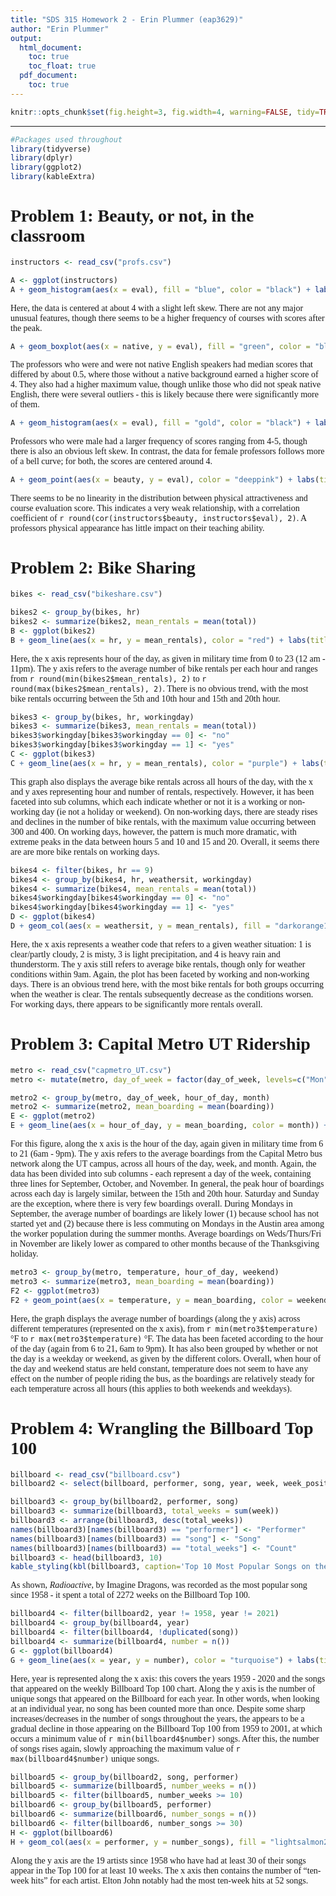 ---
title: "SDS 315 Homework 2 - Erin Plummer (eap3629)"
author: "Erin Plummer"
output:
  html_document:
    toc: true
    toc_float: true
  pdf_document:
    toc: true
---

<style>
  body {
    font-family:"Georgia";
  }
</style>

```{r global_options, echo=FALSE}
knitr::opts_chunk$set(fig.height=3, fig.width=4, warning=FALSE, tidy=TRUE, echo=FALSE, message=FALSE, tidy.opts=list(width.cutoff=60))
```

------------------------------------------------------------------------

```{r}
#Packages used throughout
library(tidyverse)
library(dplyr)
library(ggplot2)
library(kableExtra)
```

# **Problem 1: Beauty, or not, in the classroom**

```{r}
instructors <- read_csv("profs.csv")
```

```{r fig.width = 7, fig.height = 4}
A <- ggplot(instructors)
A + geom_histogram(aes(x = eval), fill = "blue", color = "black") + labs(title = "Distribution of Course Evaluation Scores", x = "Score", y = "Frequency")
```


Here, the data is centered at about 4 with a slight left skew. There are not any major unusual features, though there seems to be a higher frequency of courses with scores after the peak. 


```{r fig.width = 7, fig.height = 4}
A + geom_boxplot(aes(x = native, y = eval), fill = "green", color = "black") + labs(title = "Relationship Between Native Background and Course Evaluation Score", x = "Whether the Professor Is a Native English Speaker", y = "Score")
```


The professors who were and were not native English speakers had median scores that differed by about 0.5, where those without a native background earned a higher score of 4. They also had a higher maximum value, though unlike those who did not speak native English, there were several outliers - this is likely because there were significantly more of them. 


```{r fig.width = 7, fig.height = 4}
A + geom_histogram(aes(x = eval), fill = "gold", color = "black") + labs(title = "Relationship Between Professor Gender and Course Evaluation Score", x = "Score", y = "Frequency") + facet_wrap(~gender)
```


Professors who were male had a larger frequency of scores ranging from 4-5, though there is also an obvious left skew. In contrast, the data for female professors follows more of a bell curve; for both, the scores are centered around 4. 


```{r fig.width = 7, fig.height = 4}
A + geom_point(aes(x = beauty, y = eval), color = "deeppink") + labs(title = "Relationship Between Physical Attractiveness and Course Evaluation Score", x = "Professor Attractiveness Rating", y = "Score")
```


There seems to be no linearity in the distribution between physical attractiveness and course evaluation score. This indicates a very weak relationship, with a correlation coefficient of `r round(cor(instructors$beauty, instructors$eval), 2)`. A professors physical appearance has little impact on their teaching ability. 


# **Problem 2: Bike Sharing**

```{r}
bikes <- read_csv("bikeshare.csv")
```

```{r fig.width = 7, fig.height = 4}
bikes2 <- group_by(bikes, hr)
bikes2 <- summarize(bikes2, mean_rentals = mean(total))
B <- ggplot(bikes2)
B + geom_line(aes(x = hr, y = mean_rentals), color = "red") + labs(title = "Relationship Between Hour of the Day and Number of Bike Rentals", x = "Hour", y = "Average Bike Rentals")
```


Here, the x axis represents hour of the day, as given in military time from 0 to 23 (12 am - 11pm). The y axis refers to the average number of bike rentals per each hour and ranges from `r round(min(bikes2$mean_rentals), 2)` to `r round(max(bikes2$mean_rentals), 2)`. There is no obvious trend, with the most bike rentals occurring between the 5th and 10th hour and 15th and 20th hour. 


```{r fig.width = 7, fig.height = 4}
bikes3 <- group_by(bikes, hr, workingday)
bikes3 <- summarize(bikes3, mean_rentals = mean(total))
bikes3$workingday[bikes3$workingday == 0] <- "no"
bikes3$workingday[bikes3$workingday == 1] <- "yes"
C <- ggplot(bikes3)
C + geom_line(aes(x = hr, y = mean_rentals), color = "purple") + labs(title = " Distribution of Bike Rentals per Hour of the Day for Working and\n Non-Working Days", x = "Hour", y = "Average Bike Rentals") + facet_wrap(~workingday)
```


This graph also displays the average bike rentals across all hours of the day, with the x and y axes representing hour and number of rentals, respectively. However, it has been faceted into sub columns, which each indicate whether or not it is a working or non-working day (ie not a holiday or weekend). On non-working days, there are steady rises and declines in the number of bike rentals, with the maximum value occurring between 300 and 400. On working days, however, the pattern is much more dramatic, with extreme peaks in the data between hours 5 and 10 and 15 and 20. Overall, it seems there are are more bike rentals on working days. 


```{r fig.width = 7, fig.height = 4}
bikes4 <- filter(bikes, hr == 9)
bikes4 <- group_by(bikes4, hr, weathersit, workingday)
bikes4 <- summarize(bikes4, mean_rentals = mean(total))
bikes4$workingday[bikes4$workingday == 0] <- "no"
bikes4$workingday[bikes4$workingday == 1] <- "yes"
D <- ggplot(bikes4)
D + geom_col(aes(x = weathersit, y = mean_rentals), fill = "darkorange1", color = "black") + labs(title = " Relationship between Weather Situation and 9 AM Bike Rentals for Working\n and Non-Working Days", x = "Weather Code", y = "Average Bike Rentals") + facet_wrap(~workingday)
```


Here, the x axis represents a weather code that refers to a given weather situation: 1 is clear/partly cloudy, 2 is misty, 3 is light precipitation, and 4 is heavy rain and thunderstorm. The y axis still refers to average bike rentals, though only for weather conditions within 9am. Again, the plot has been faceted by working and non-working days. There is an obvious trend here, with the most bike rentals for both groups occurring when the weather is clear. The rentals subsequently decrease as the conditions worsen. For working days, there appears to be significantly more rentals overall. 


# **Problem 3: Capital Metro UT Ridership**

```{r}
metro <- read_csv("capmetro_UT.csv")
metro <- mutate(metro, day_of_week = factor(day_of_week, levels=c("Mon", "Tue", "Wed","Thu", "Fri", "Sat", "Sun")), month = factor(month, levels=c("Sep", "Oct","Nov")))
```

```{r fig.width = 8, fig.height = 5}
metro2 <- group_by(metro, day_of_week, hour_of_day, month)
metro2 <- summarize(metro2, mean_boarding = mean(boarding))
E <- ggplot(metro2)
E + geom_line(aes(x = hour_of_day, y = mean_boarding, color = month)) + labs(title = " Relationship between Hour of the Day and Average Boardings Per\n Month, Grouped by Day of the Week", x = "Hour", y = "Average Number of Boardings", color = "Month") + facet_wrap(~day_of_week)
```


For this figure, along the x axis is the hour of the day, again given in military time from 6 to 21 (6am - 9pm). The y axis refers to the average boardings from the Capital Metro bus network along the UT campus, across all hours of the day, week, and month. Again, the data has been divided into sub columns - each represent a day of the week, containing three lines for September, October, and November. In general, the peak hour of boardings across each day is largely similar, between the 15th and 20th hour. Saturday and Sunday are the exception, where there is very few boardings overall. During Mondays in September, the average number of boardings are likely lower (1) because school has not started yet and (2) because there is less commuting on Mondays in the Austin area among the worker population during the summer months. Average boardings on Weds/Thurs/Fri in November are likely lower as compared to other months because of the Thanksgiving holiday.


```{r fig.width = 8, fig.height = 5}
metro3 <- group_by(metro, temperature, hour_of_day, weekend)
metro3 <- summarize(metro3, mean_boarding = mean(boarding))
F2 <- ggplot(metro3)
F2 + geom_point(aes(x = temperature, y = mean_boarding, color = weekend)) + labs(title = " Distribution of Boardings Across Temperatures Per Hour of the\n Day, Grouped by Weekend Status", x = "Temperature (°F)", y = "Average Number of Boardings", color = "Status") + facet_wrap(~hour_of_day)
```


Here, the graph displays the average number of boardings (along the y axis) across different temperatures (represented on the x axis), from `r min(metro3$temperature)` °F to `r max(metro3$temperature)` °F. The data has been faceted according to the hour of the day (again from 6 to 21, 6am to 9pm). It has also been grouped by whether or not the day is a weekday or weekend, as given by the different colors. Overall, when hour of the day and weekend status are held constant, temperature does not seem to have any effect on the number of people riding the bus, as the boardings are relatively steady for each temperature across all hours (this applies to both weekends and weekdays).


# **Problem 4: Wrangling the Billboard Top 100**

```{r}
billboard <- read_csv("billboard.csv")
billboard2 <- select(billboard, performer, song, year, week, week_position)
```

```{r fig.width = 7, fig.height = 4}
billboard3 <- group_by(billboard2, performer, song)
billboard3 <- summarize(billboard3, total_weeks = sum(week))
billboard3 <- arrange(billboard3, desc(total_weeks))
names(billboard3)[names(billboard3) == "performer"] <- "Performer"
names(billboard3)[names(billboard3) == "song"] <- "Song"
names(billboard3)[names(billboard3) == "total_weeks"] <- "Count"
billboard3 <- head(billboard3, 10)
kable_styling(kbl(billboard3, caption='Top 10 Most Popular Songs on the Billboard Top 100 from 1958 to 2021'), bootstrap_options='bordered')
```


As shown, *Radioactive*, by Imagine Dragons, was recorded as the most popular song since 1958 - it spent a total of 2272 weeks on the Billboard Top 100.


```{r fig.width = 7, fig.height = 4}
billboard4 <- filter(billboard2, year != 1958, year != 2021)
billboard4 <- group_by(billboard4, year)
billboard4 <- filter(billboard4, !duplicated(song))
billboard4 <- summarize(billboard4, number = n())
G <- ggplot(billboard4)
G + geom_line(aes(x = year, y = number), color = "turquoise") + labs(title = "Number of Unique Songs Appearing on the Billboard Top 100 from 1959 - 2020", x = "Year", y = "Number of Songs")
```


Here, year is represented along the x axis: this covers the years 1959 - 2020 and the songs that appeared on the weekly Billboard Top 100 chart. Along the y axis is the number of unique songs that appeared on the Billboard for each year. In other words, when looking at an individual year, no song has been counted more than once. Despite some sharp increases/decreases in the number of songs throughout the years, the appears to be a gradual decline in those appearing on the Billboard Top 100 from 1959 to 2001, at which occurs a minimum value of `r min(billboard4$number)` songs. After this, the number of songs rises again, slowly approaching the maximum value of `r max(billboard4$number)` unique songs. 


```{r fig.width = 7, fig.height = 4}
billboard5 <- group_by(billboard2, song, performer)
billboard5 <- summarize(billboard5, number_weeks = n())
billboard5 <- filter(billboard5, number_weeks >= 10)
billboard6 <- group_by(billboard5, performer)
billboard6 <- summarize(billboard6, number_songs = n())
billboard6 <- filter(billboard6, number_songs >= 30)
H <- ggplot(billboard6)
H + geom_col(aes(x = performer, y = number_songs), fill = "lightsalmon2") + labs(title = "Artists Who Have Had 30 or More Ten Week Hits Since 1958", x = "Artist", y = "Number of Ten Week Hits") + coord_flip()
```


Along the y axis are the 19 artists since 1958 who have had at least 30 of their songs appear in the Top 100 for at least 10 weeks. The x axis then contains the number of "ten-week hits" for each artist. Elton John notably had the most ten-week hits at 52 songs.   
